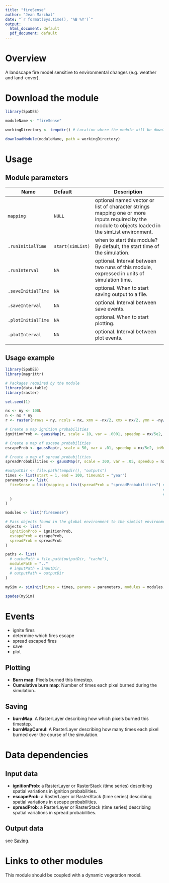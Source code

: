 ```yaml
---
title: "fireSense"
author: "Jean Marchal"
date: "`r format(Sys.time(), '%B %Y')`"
output:
  html_document: default
  pdf_document: default
---
```


# Overview
A landscape fire model sensitive to environmental changes (e.g. weather and land-cover).

# Download the module
```r
library(SpaDES)

moduleName <- "fireSense"

workingDirectory <- tempdir() # Location where the module will be downloaded

downloadModule(moduleName, path = workingDirectory)
```

# Usage
## Module parameters
Name|Default|Description
----|:-------|---------------------------------------------------------------------
`mapping`|`NULL`|optional named vector or list of character strings mapping one or more inputs required by the module to objects loaded in the simList environment.
`.runInitialTime`|`start(simList)`|when to start this module? By default, the start time of the simulation.
`.runInterval`|`NA`|optional. Interval between two runs of this module, expressed in units of simulation time.
`.saveInitialTime`|`NA`|optional. When to start saving output to a file.
`.saveInterval`|`NA`|optional. Interval between save events.
`.plotInitialTime`|`NA`|optional. When to start plotting.
`.plotInterval`|`NA`|optional. Interval between plot events.
|||

## Usage example
```r
library(SpaDES)
library(magrittr)

# Packages required by the module
library(data.table)
library(raster)

set.seed(1)

nx <- ny <- 100L
n <- nx * ny
r <- raster(nrows = ny, ncols = nx, xmn = -nx/2, xmx = nx/2, ymn = -ny/2, ymx = ny/2)

# Create a map ignition probabilities
ignitionProb <- gaussMap(r, scale = 10, var = .0001, speedup = nx/5e2, inMemory = TRUE)

# Create a map of escape probabilities
escapeProb <- gaussMap(r, scale = 50, var = .01, speedup = nx/5e2, inMemory = TRUE)

# Create a map of spread probabilities
spreadProbabilities <- gaussMap(r, scale = 300, var = .05, speedup = nx/5e2, inMemory = TRUE)

#outputDir <- file.path(tempdir(), "outputs")
times <- list(start = 1, end = 100, timeunit = "year")
parameters <- list(
  fireSense = list(mapping = list(spreadProb = "spreadProbabilities") # One can use mapping to map data objects in the
                                                                      # simList environment to data required by the module.
                                                                      # Here random_ageMap is mapped to ageMap.  
  )
)

modules <- list("fireSense")

# Pass objects found in the global environment to the simList environment
objects <- list(
  ignitionProb = ignitionProb,
  escapeProb = escapeProb,
  spreadProb = spreadProb
)

paths <- list(
  # cachePath = file.path(outputDir, "cache"),
  modulePath = ".."
  # inputPath = inputDir,
  # outputPath = outputDir
)

mySim <- simInit(times = times, params = parameters, modules = modules, objects = objects, paths = paths)

spades(mySim)
```

# Events
- ignite fires
- determine which fires escape
- spread escaped fires
- save
- plot

## Plotting
- **Burn map**: Pixels burned this timestep.
- **Cumulative burn map**: Number of times each pixel burned during the simulation..

## Saving
- **burnMap**: A RasterLayer describing how which pixels burned this timestep.
- **burnMapCumul**: A RasterLayer describing how many times each pixel burned over the course of the simulation.


# Data dependencies
## Input data
- **ignitionProb**: a RasterLayer or RasterStack (time series) describing spatial variations in ignition probabilities.
- **escapeProb**: a RasterLayer or RasterStack (time series) describing spatial variations in escape probabilities.
- **spreadProb**: a RasterLayer or RasterStack (time series) describing spatial variations in spread probabilities.

## Output data
see [Saving](#saving).

# Links to other modules
This module should be coupled with a dynamic vegetation model.

